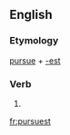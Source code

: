 ==English==

===Etymology===
[[pursue]] + [[-est]]

===Verb===
{{head|en}}

# {{en-archaic second-person singular of|pursue|lang=en}}

[[fr:pursuest]]